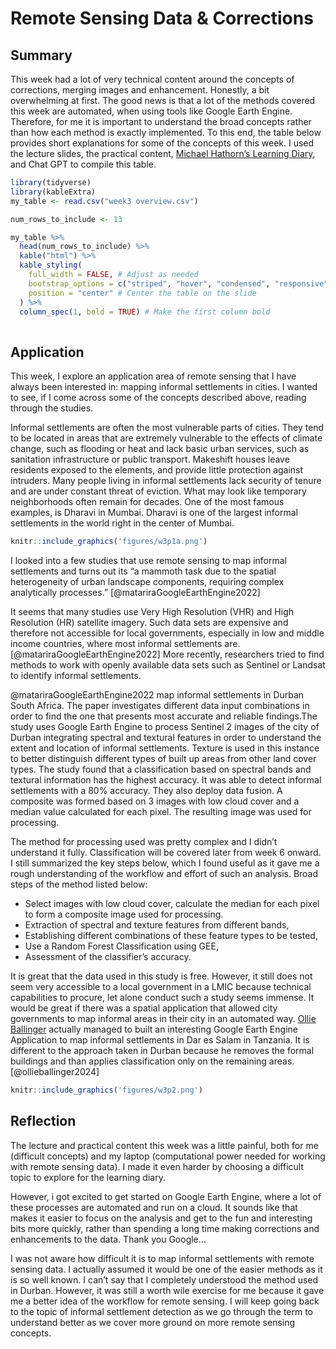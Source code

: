 # Remote Sensing Data & Corrections

## Summary

This week had a lot of very technical content around the concepts of corrections, merging images and enhancement. Honestly, a bit overwhelming at first. The good news is that a lot of the methods covered this week are automated, when using tools like Google Earth Engine. Therefore, for me it is important to understand the broad concepts rather than how each method is exactly implemented. To this end, the table below provides short explanations for some of the concepts of this week. I used the lecture slides, the practical content, [Michael Hathorn's Learning Diary](https://mhathorn.github.io/LearningDiary/week%203.html), and Chat GPT to compile this table.

```r
library(tidyverse) 
library(kableExtra)
my_table <- read.csv("week3 overview.csv")

num_rows_to_include <- 13

my_table %>%
  head(num_rows_to_include) %>%
  kable("html") %>%
  kable_styling(
    full_width = FALSE, # Adjust as needed
    bootstrap_options = c("striped", "hover", "condensed", "responsive"),
    position = "center" # Center the table on the slide
  ) %>%
  column_spec(1, bold = TRUE) # Make the first column bold
  

```

## Application

This week, I explore an application area of remote sensing that I have always been interested in: mapping informal settlements in cities. I wanted to see, if I come across some of the concepts described above, reading through the studies.

Informal settlements are often the most vulnerable parts of cities. They tend to be located in areas that are extremely vulnerable to the effects of climate change, such as flooding or heat and lack basic urban services, such as sanitation infrastructure or public transport. Makeshift houses leave residents exposed to the elements, and provide little protection against intruders. Many people living in informal settlements lack security of tenure and are under constant threat of eviction. What may look like temporary neighborhoods often remain for decades. One of the most famous examples, is Dharavi in Mumbai. Dharavi is one of the largest informal settlements in the world right in the center of Mumbai.

```r
knitr::include_graphics('figures/w3p1a.png')
```

I looked into a few studies that use remote sensing to map informal settlements and turns out its "a mammoth task due to the spatial heterogeneity of urban landscape components, requiring complex analytically processes." [@matariraGoogleEarthEngine2022]

It seems that many studies use Very High Resolution (VHR) and High Resolution (HR) satellite imagery. Such data sets are expensive and therefore not accessible for local governments, especially in low and middle income countries, where most informal settlements are. [@matariraGoogleEarthEngine2022] More recently, researchers tried to find methods to work with openly available data sets such as Sentinel or Landsat to identify informal settlements.

@matariraGoogleEarthEngine2022 map informal settlements in Durban South Africa. The paper investigates different data input combinations in order to find the one that presents most accurate and reliable findings.The study uses Google Earth Engine to process Sentinel 2 images of the city of Durban integrating spectral and textural features in order to understand the extent and location of informal settlements. Texture is used in this instance to better distinguish different types of built up areas from other land cover types. The study found that a classification based on spectral bands and textural information has the highest accuracy. It was able to detect informal settlements with a 80% accuracy. They also deploy data fusion. A composite was formed based on 3 images with low cloud cover and a median value calculated for each pixel. The resulting image was used for processing.

The method for processing used was pretty complex and I didn't understand it fully. Classification will be covered later from week 6 onward. I still summarized the key steps below, which I found useful as it gave me a rough understanding of the workflow and effort of such an analysis. Broad steps of the method listed below:

-   Select images with low cloud cover, calculate the median for each pixel to form a composite image used for processing.
-   Extraction of spectral and texture features from different bands,
-   Establishing different combinations of these feature types to be tested,
-   Use a Random Forest Classification using GEE,
-   Assessment of the classifier's accuracy.

It is great that the data used in this study is free. However, it still does not seem very accessible to a local government in a LMIC because technical capabilities to procure, let alone conduct such a study seems immense. It would be great if there was a spatial application that allowed city governments to map informal areas in their city in an automated way. [Ollie Ballinger](https://oballinger.github.io/) actually managed to built an interesting Google Earth Engine Application to map informal settlements in Dar es Salam in Tanzania. It is different to the approach taken in Durban because he removes the formal buildings and than applies classification only on the remaining areas. [@ollieballinger2024]

```r
knitr::include_graphics('figures/w3p2.png')
```

## Reflection

The lecture and practical content this week was a little painful, both for me (difficult concepts) and my laptop (computational power needed for working with remote sensing data). I made it even harder by choosing a difficult topic to explore for the learning diary.

However, i got excited to get started on Google Earth Engine, where a lot of these processes are automated and run on a cloud. It sounds like that makes it easier to focus on the analysis and get to the fun and interesting bits more quickly, rather than spending a long time making corrections and enhancements to the data. Thank you Google...

I was not aware how difficult it is to map informal settlements with remote sensing data. I actually assumed it would be one of the easier methods as it is so well known. I can't say that I completely understood the method used in Durban. However, it was still a worth wile exercise for me because it gave me a better idea of the workflow for remote sensing. I will keep going back to the topic of informal settlement detection as we go through the term to understand better as we cover more ground on more remote sensing concepts.

